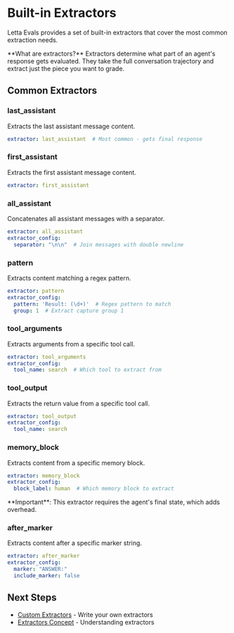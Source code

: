 # Built-in Extractors

Letta Evals provides a set of built-in extractors that cover the most common extraction needs.

<Note>
**What are extractors?** Extractors determine what part of an agent's response gets evaluated. They take the full conversation trajectory and extract just the piece you want to grade.
</Note>

## Common Extractors

### last_assistant

Extracts the last assistant message content.

```yaml
extractor: last_assistant  # Most common - gets final response
```

### first_assistant

Extracts the first assistant message content.

```yaml
extractor: first_assistant
```

### all_assistant

Concatenates all assistant messages with a separator.

```yaml
extractor: all_assistant
extractor_config:
  separator: "\n\n"  # Join messages with double newline
```

### pattern

Extracts content matching a regex pattern.

```yaml
extractor: pattern
extractor_config:
  pattern: 'Result: (\d+)'  # Regex pattern to match
  group: 1  # Extract capture group 1
```

### tool_arguments

Extracts arguments from a specific tool call.

```yaml
extractor: tool_arguments
extractor_config:
  tool_name: search  # Which tool to extract from
```

### tool_output

Extracts the return value from a specific tool call.

```yaml
extractor: tool_output
extractor_config:
  tool_name: search
```

### memory_block

Extracts content from a specific memory block.

```yaml
extractor: memory_block
extractor_config:
  block_label: human  # Which memory block to extract
```

<Warning>
**Important**: This extractor requires the agent's final state, which adds overhead.
</Warning>

### after_marker

Extracts content after a specific marker string.

```yaml
extractor: after_marker
extractor_config:
  marker: "ANSWER:"
  include_marker: false
```

## Next Steps

- [Custom Extractors](/evals/extractors/custom-extractors) - Write your own extractors
- [Extractors Concept](/evals/core-concepts/extractors) - Understanding extractors
